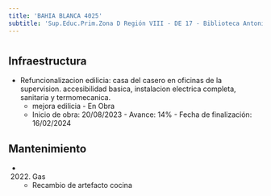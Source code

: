 ```yaml
---
title: 'BAHIA BLANCA 4025'
subtitle: 'Sup.Educ.Prim.Zona D Región VIII - DE 17 - Biblioteca Antonio Devoto A Sup Primaria DE 17'
---
```


#
## Infraestructura

* Refuncionalizacion edilicia: casa del casero en oficinas de la supervision. accesibilidad basica, instalacion electrica completa, sanitaria y termomecanica. 
    + mejora edilicia - En Obra 
    + Inicio de obra: 20/08/2023 - Avance: 14% - Fecha de finalización: 16/02/2024 






## Mantenimiento

*  (2022) Gas 
    + Recambio de artefacto cocina



